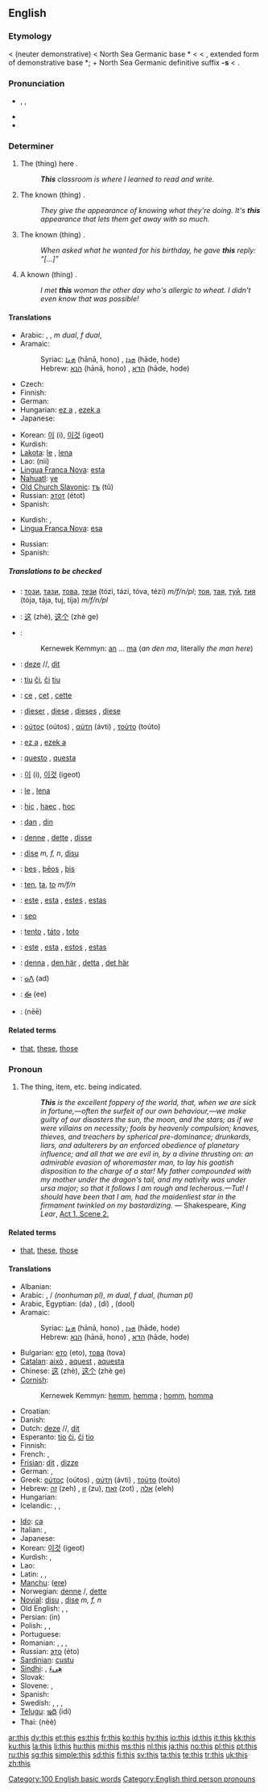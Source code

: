 {{wikipedia}}
==English==

{{rank|have|or|from|28|this|but|all|him}}

===Etymology===
{{ME.}} < {{OE.}} {{term|sc=unicode|þis|lang=ang}} (neuter demonstrative) < North Sea Germanic base *{{term||þa-||that}} < {{proto|Germanic|that}} < {{proto|Indo-European|tód}}, extended form of demonstrative base *{{term||to-}}; + North Sea Germanic definitive suffix '''-s''' < {{proto|Indo-European|só|this, that}}.

===Pronunciation===
* {{IPA|/ðɪs/}}, {{SAMPA|/DIs/}}, {{enPR|''th''ĭs}}
* {{audio|en-us-this.ogg|Audio (US)}}
* {{rhymes|ɪs}}

===Determiner===
{{infl|en|determiner|plural|these}}

# The (thing) here {{i|used in indicating something or someone nearby}}.
#: '''''This''' classroom is where I learned to read and write.''
# The known (thing) {{i|used in indicating something or someone just mentioned}}.
#: ''They give the appearance of knowing what they're doing. It's '''this''' appearance that lets them get away with so much.''
# The known (thing) {{i|used in indicating something or someone about to be mentioned}}.
#: ''When asked what he wanted for his birthday, he gave '''this''' reply: “[…]”''
# A known (thing) {{i|used in first mentioning a person or thing that the speaker does not think is known to the audience}}.
#: ''I met '''this''' woman the other day who's allergic to wheat. I didn't even know that was possible!''

====Translations====
{{trans-top|The (thing) here}}
* Arabic: {{Arab|[[هذا|هٰذَا]]}} {{unicode|(hāðā)}} {{m}}, {{Arab|[[هذه|هٰذِهِ]]}} {{unicode|(hāðīhi)}} {{f}}, {{Arab|[[هذان|هٰذَانِ]]}} {{unicode|(hāðāni)}} ''m dual'', {{Arab|[[هتان|هٰتَانِ]]}} {{unicode|(hātāni)}} ''f dual'', {{Arab|[[هأولاء|هٰأولاَءِ]]}} {{unicode|(hā’ulā’i)}} {{p}}
* Aramaic:
*: Syriac: [[ܗܢܐ]] (hānā, hono) {{m}}, [[ܗܕܐ]] (hāde, hode) {{f}}
*: Hebrew: [[הנא]] (hānā, hono) {{m}}, [[הדא]] (hāde, hode) {{f}}
* Czech: {{t+|cs|tento|m}}
* Finnish: {{t+|fi|tämä}}
* German: {{t+|de|dieser|m}}
* Hungarian: [[ez a]] {{s}}, [[ezek a]] {{p}}
* Japanese: {{t-|ja|この|tr=konó|sc=Jpan}}
{{trans-mid}}
* Korean: [[이]] (i), [[이것]] (igeot)
* Kurdish: {{KUchar|[[ئه‌م]]}}
* [[Lakota]]: [[le]] {{s}}, [[lena]] {{p}}
* Lao: {{Laoo|[[ນີ້]]}} (nii)
* [[Lingua Franca Nova]]: [[esta]]
* [[Nahuatl]]: [[ye]]
* [[Old Church Slavonic]]: [[тъ]] (tŭ)
* Russian: [[этот]] (étot) {{m}}
* Spanish: {{t+|es|este|m}}
{{trans-bottom}}

{{trans-top|The known (thing)}}
* Kurdish: {{KUchar|[[ئه‌مه‌]]}}, {{KUchar|[[ئه‌م]]}}
* [[Lingua Franca Nova]]: [[esa]]
{{trans-mid}}
* Russian: {{t+|ru|один|m|tr=odin|sc=Cyrl}}
* Spanish: {{t+|es|este|m}}
{{trans-bottom}}

=====Translations to be checked=====
{{checktrans-top}}

* {{ttbc|Bulgarian}}: [[този]], [[тази]], [[това]], [[тези]] (tózi, tázi, tóva, tézi) ''m/f/n/pl''; [[тоя]], [[тая]], [[туй]], [[тия]] (tója, tája, tuj, tíja) ''m/f/n/pl''
* {{ttbc|Chinese}}: [[这]] (zhè), [[这个]] (zhè ge)
* {{ttbc|Cornish}}:
*: Kernewek Kemmyn: [[an]] ... [[ma]] (''an den ma'', literally ''the man here'')
* {{ttbc|Dutch}}: [[deze]] {{m}}/{{f}}/{{p}}, [[dit]] {{n}}
* {{ttbc|Esperanto}}: [[tiu]] [[ĉi]], [[ĉi]] [[tiu]]
* {{ttbc|French}}: [[ce]] {{m}}, [[cet]] {{m}}, [[cette]] {{f}}
* {{ttbc|German}}: [[dieser]] {{m}}, [[diese]] {{f}}, [[dieses]] {{n}}, [[diese]] {{p}}
* {{ttbc|Greek}}: [[ούτος]] (oútos) {{m}}, [[αύτη]] (ávti) {{f}}, [[τούτο]] (toúto) {{n}}
* {{ttbc|Hungarian}}: [[ez a]] {{s}}, [[ezek a]] {{p}}
* {{ttbc|Italian}}: [[questo]] {{m}}, [[questa]] {{f}}
{{trans-mid}}
* {{ttbc|Korean}}: [[이]] (i), [[이것]] (igeot)
* {{ttbc|Lakota}}: [[le]] {{s}}, [[lena]] {{p}}
* {{ttbc|Latin}}: [[hoc|hic]] {{m}}, [[hoc|haec]] {{f}}, [[hoc]] {{n}}
* {{ttbc|Maltese}}: [[dan]] {{m}}, [[din]] {{f}}
* {{ttbc|Norwegian}}: [[denne]] {{m}}, [[dette]] {{n}}, [[disse]] {{p}}
* {{ttbc|Novial}}: [[dise]] ''m, f, n'', [[disu]] {{n}}
* {{ttbc|Old English}}: [[þes]] {{m}}, [[þeos|þēos]] {{f}}, [[þis]] {{n}}
* {{ttbc|Polish}}: [[ten]], [[ta]], [[to]] ''m/f/n''
* {{ttbc|Portuguese}}: [[este]] {{m}}, [[esta]] {{f}}, [[estes]] {{p}}, [[estas]] {{f|p}}
* {{ttbc|Scottish Gaelic}}: [[seo]]
* {{ttbc|Slovak}}: [[tento]] {{m}}, [[táto]] {{f}}, [[toto]] {{n}}
* {{ttbc|Spanish}}: [[este]] {{m}}, [[esta]] {{f}},  [[estos]] {{p}}, [[estas]] {{f|p}}
* {{ttbc|Swedish}}: [[denna]] {{c}}, [[den här]] {{c}}, [[detta]] {{n}}, [[det här]] {{n}}
* {{ttbc|Tamazight}}: [[ⴰⴷ]] (ad)
* {{ttbc|Telugu}}: [[ఈ]] (ee)
* {{ttbc|Thai}}: {{Thai|[[นี้]]}} (nēē)
{{trans-bottom}}

====Related terms====
* [[that]], [[these]], [[those]]

===Pronoun===
{{en-pron|plural|these}}

# The thing, item, etc. being indicated.
#: '' '''This''' is the excellent foppery of the world, that, when we are sick in fortune,—often the surfeit of our own behaviour,—we make guilty of our disasters the sun, the moon, and the stars; as if we were villains on necessity; fools by heavenly compulsion; knaves, thieves, and treachers by spherical pre-dominance; drunkards, liars, and adulterers by an enforced obedience of planetary influence; and all that we are evil in, by a divine thrusting on: an admirable evasion of whoremaster man, to lay his goatish disposition to the charge of a star! My father compounded with my mother under the dragon's tail, and my nativity was under ursa major; so that it follows I am rough and lecherous.—Tut! I should have been that I am, had the maidenliest star in the firmament twinkled on my bastardizing.'' — Shakespeare, ''King Lear'', [http://en.wikisource.org/w/index.php?title=The_Tragedy_of_King_Lear&action=edit&section=4 Act 1. Scene 2.]

====Related terms====
* [[that]], [[these]], [[those]]

====Translations====
{{trans-top|The thing, item, etc. being indicated}}
* Albanian: {{t-|sq|ky|xs=Albanian}}
* Arabic: {{Arab|[[هذا|هٰذَا]]}} {{unicode|(hāðā)}} {{m}}, {{Arab|[[هذه|هٰذِهِ]]}} {{unicode|(hāðīhi)}} / {{Arab|[[هذي|هٰذِي]]}} {{unicode|(hāðī)}} {{f|s}} ''(nonhuman pl)'', {{Arab|[[هذان|هٰذَانِ]]}} {{unicode|(hāðāni)}} ''m dual'', {{Arab|[[هتان|هٰتَانِ]]}} {{unicode|(hātāni)}} ''f dual'', {{Arab|[[هؤلاء|هٰؤلاَءِ]]/[[هأولاء|هٰأولاَءِ]]}} {{unicode|(hā’ulā’i)}} ''(human pl)''
* Arabic, Egyptian: {{Arab|[[دا]]}} (da) {{m}}, {{Arab|[[دى]]}} (di) {{f}}, {{Arab|[[دول]]}} (dool) {{p}}
* Aramaic:
*: Syriac: [[ܗܢܐ]] (hānā, hono) {{m}}, [[ܗܕܐ]] (hāde, hode) {{f}}
*: Hebrew: [[הנא]] (hānā, hono) {{m}}, [[הדא]] (hāde, hode) {{f}}
* Bulgarian: [[ето]] (eto), [[това]] (tova)
* [[Catalan]]: [[això]] {{n}}, [[aquest]] {{m}}, [[aquesta]] {{f}}
* Chinese: [[这]] (zhè), [[这个]] (zhè ge)
* [[Cornish]]:
*: Kernewek Kemmyn: [[hemm]], [[hemma]] {{m}}; [[homm]], [[homma]] {{f}}
* Croatian: {{t-|hr|ovaj}}
* Danish: {{t-|da|dette}}
* Dutch: [[deze]] {{m}}/{{f}}/{{p}}, [[dit]] {{n}}
* Esperanto: [[tio]] [[ĉi]], [[ĉi]] [[tio]]
* Finnish: {{t+|fi|tämä}}
* French: {{t+|fr|ce|m}}, {{t+|fr|cette|f}}
* [[Frisian]]: [[dit]] {{n}}, [[dizze]] {{m|f}}
* German: {{t+|de|dies}}, {{t+|de|diese}}
* Greek: [[ούτος]] (oútos) {{m}}, [[αύτη]] (ávti) {{f}}, [[τούτο]] (toúto) {{n}}
* Hebrew: [[זה]] (zeh) {{m}}, [[זו]] (zu), [[זאת]] (zot) {{f}}, [[אלה]] (eleh) {{p}}
* Hungarian: {{t+|hu|ez}}
* Icelandic: {{t+|is|þessi}}, {{t+|is|þetta}}, {{t+|is|það}}
{{trans-mid}}
* [[Ido]]: [[ca]]
* Italian: {{t+|it|questo|m}}, {{t+|it|questa|f}}
* Japanese: {{t+|ja|これ|tr=koré|sc=Jpan}}
* Korean: [[이것]] (igeot)
* Kurdish: {{t+|ku|ئه‌م|sc=KUchar}}, {{t+|ku|ئه‌مه‌|sc=KUchar}}
* Lao: {{t-|lo|ອັນນີ້|tr=an-nii|sc=Laoo|xs=Lao}}
* Latin: {{t-|la|hoc|m|alt=hic}}, {{t-|la|hoc|f|alt=haec}}, {{t-|la|hoc|n}}
* [[Manchu]]: ([[ere]])
* Norwegian: [[denne]] {{m}}/{{f}}, [[dette]] {{n}}
* [[Novial]]: [[disu]] {{n}}, [[dise]] ''m, f, n''
* Old English: {{t+|ang|þes|m|xs=Old English}}, {{t-|ang|þeos|f|alt=þēos|xs=Old English}}, {{t+|ang|þis|n|xs=Old English}}
* Persian: {{fa-Arab|[[این]]}} (in)
* Polish: {{t+|pl|ten|m}}, {{t+|pl|ta|f}}, {{t+|pl|to|n}}
* Portuguese: {{t+|pt|isto}}
* Romanian: {{t+|ro|acest}}, {{t-|ro|ăsta|m}}, {{t-|ro|această}}, {{t-|ro|asta|f}}
* Russian: [[это]] (éto)
* [[Sardinian]]: [[custu]]
* [[Sindhi]]: {{SDchar|[[هيءُ]]}} {{m}}, [[هِيءَ]] {{f}}
* Slovak: {{t-|sk|toto}}
* Slovene: {{t+|sl|to|n}}, {{t+|sl|ta|m|f}}
* Spanish: {{t-|es|esto}}
* Swedish: {{t-|sv|den här|c}}, {{t+|sv|denna|c}}, {{t-|sv|det här|n}}, {{t+|sv|detta|n}}
* [[Telugu]]: [[ఇది]] (idi)
* Thai: {{Thai|[[นี่]]}} (nèè)
{{trans-bottom}}

[[Category:100 English basic words]]
[[Category:English third person pronouns]]

[[ar:this]]
[[dv:this]]
[[et:this]]
[[es:this]]
[[fr:this]]
[[ko:this]]
[[hy:this]]
[[io:this]]
[[id:this]]
[[it:this]]
[[kk:this]]
[[ku:this]]
[[la:this]]
[[li:this]]
[[hu:this]]
[[mi:this]]
[[ms:this]]
[[nl:this]]
[[ja:this]]
[[no:this]]
[[pl:this]]
[[pt:this]]
[[ru:this]]
[[sg:this]]
[[simple:this]]
[[sd:this]]
[[fi:this]]
[[sv:this]]
[[ta:this]]
[[te:this]]
[[tr:this]]
[[uk:this]]
[[zh:this]]